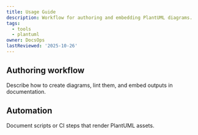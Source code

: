 ```yaml
---
title: Usage Guide
description: Workflow for authoring and embedding PlantUML diagrams.
tags:
  - tools
  - plantuml
owner: DocsOps
lastReviewed: '2025-10-26'
---
```

## Authoring workflow

Describe how to create diagrams, lint them, and embed outputs in documentation.

## Automation

Document scripts or CI steps that render PlantUML assets.
